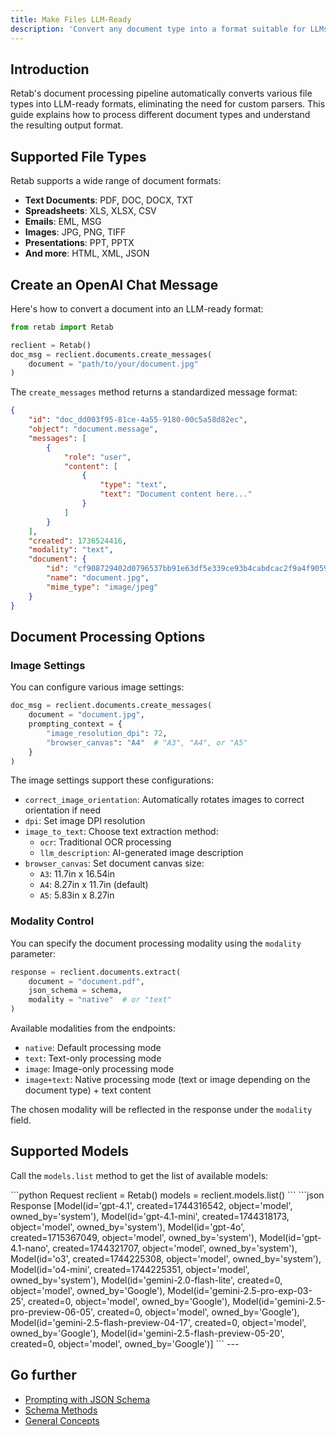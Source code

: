 ```yaml
---
title: Make Files LLM-Ready
description: 'Convert any document type into a format suitable for LLMs'
---
```


## Introduction

Retab's document processing pipeline automatically converts various file types into LLM-ready formats, eliminating the need for custom parsers. This guide explains how to process different document types and understand the resulting output format.

## Supported File Types

Retab supports a wide range of document formats:

- **Text Documents**: PDF, DOC, DOCX, TXT
- **Spreadsheets**: XLS, XLSX, CSV
- **Emails**: EML, MSG
- **Images**: JPG, PNG, TIFF
- **Presentations**: PPT, PPTX
- **And more**: HTML, XML, JSON

## Create an OpenAI Chat Message

Here's how to convert a document into an LLM-ready format:

```python
from retab import Retab

reclient = Retab()
doc_msg = reclient.documents.create_messages(
    document = "path/to/your/document.jpg"
)
```

The `create_messages` method returns a standardized message format:

```json
{
    "id": "doc_dd003f95-81ce-4a55-9180-00c5a58d82ec",
    "object": "document.message",
    "messages": [
        {
            "role": "user",
            "content": [
                {
                    "type": "text",
                    "text": "Document content here..."
                }
            ]
        }
    ],
    "created": 1736524416,
    "modality": "text",
    "document": {
        "id": "cf908729402d0796537bb91e63df5e339ce93b4cabdcac2f9a4f90592647e130",
        "name": "document.jpg",
        "mime_type": "image/jpeg"
    }
}
```

## Document Processing Options

### Image Settings

You can configure various image settings:

```python
doc_msg = reclient.documents.create_messages(
    document = "document.jpg",
    prompting_context = {
        "image_resolution_dpi": 72,
        "browser_canvas": "A4"  # "A3", "A4", or "A5"
    }
)
```

The image settings support these configurations:
- `correct_image_orientation`: Automatically rotates images to correct orientation if need
- `dpi`: Set image DPI resolution
- `image_to_text`: Choose text extraction method:
  - `ocr`: Traditional OCR processing
  - `llm_description`: AI-generated image description
- `browser_canvas`: Set document canvas size:
  - `A3`: 11.7in x 16.54in
  - `A4`: 8.27in x 11.7in (default)
  - `A5`: 5.83in x 8.27in

### Modality Control

You can specify the document processing modality using the `modality` parameter:

```python 
response = reclient.documents.extract(
    document = "document.pdf",
    json_schema = schema,
    modality = "native"  # or "text"
)
```

Available modalities from the endpoints:
- `native`: Default processing mode
- `text`: Text-only processing mode
- `image`: Image-only processing mode
- `image+text`: Native processing mode (text or image depending on the document type) + text content

The chosen modality will be reflected in the response under the `modality` field.

## Supported Models

Call the `models.list` method to get the list of available models:

<CodeGroup>
```python Request
reclient = Retab()
models = reclient.models.list()
```
```json Response
[Model(id='gpt-4.1', created=1744316542, object='model', owned_by='system'),
 Model(id='gpt-4.1-mini', created=1744318173, object='model', owned_by='system'),
 Model(id='gpt-4o', created=1715367049, object='model', owned_by='system'),
 Model(id='gpt-4.1-nano', created=1744321707, object='model', owned_by='system'),
 Model(id='o3', created=1744225308, object='model', owned_by='system'),
 Model(id='o4-mini', created=1744225351, object='model', owned_by='system'),
 Model(id='gemini-2.0-flash-lite', created=0, object='model', owned_by='Google'),
 Model(id='gemini-2.5-pro-exp-03-25', created=0, object='model', owned_by='Google'),
 Model(id='gemini-2.5-pro-preview-06-05', created=0, object='model', owned_by='Google'),
 Model(id='gemini-2.5-flash-preview-04-17', created=0, object='model', owned_by='Google'),
 Model(id='gemini-2.5-flash-preview-05-20', created=0, object='model', owned_by='Google')]
```
</CodeGroup>
---

## Go further

- [Prompting with JSON Schema](/get-started/prompting-with-the-json-schema)
- [Schema Methods](/get-started/Schema-Methods)
- [General Concepts](/get-started/General-Concepts)